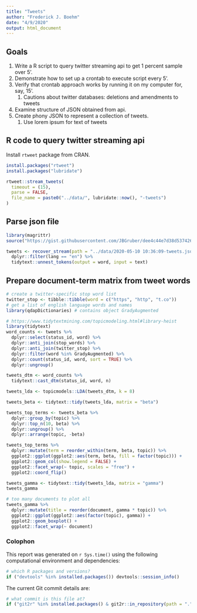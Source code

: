 ```yaml
---
title: "Tweets"
author: "Frederick J. Boehm"
date: "4/9/2020"
output: html_document
---
```


## Goals

1. Write a R script to query twitter streaming api to get 1 percent sample over 5'.
1. Demonstrate how to set up a crontab to execute script every 5'.
1. Verify that crontab approach works by running it on my computer for, say, 15'.
    1. Cautions about twitter databases: deletions and amendments to tweets
1. Examine structure of JSON obtained from api. 
1. Create phony JSON to represent a collection of tweets.
    1. Use lorem ipsum for text of tweets

## R code to query twitter streaming api

Install `rtweet` package from CRAN.

```r
install.packages("rtweet")
install.packages("lubridate")
```

```r
rtweet::stream_tweets(
  timeout = (15),
  parse = FALSE,
  file_name = paste0("../data/", lubridate::now(), "-tweets")
)
```

## Parse json file

```r
library(magrittr)
source("https://gist.githubusercontent.com/JBGruber/dee4c44e7d38d537426f57ba1e4f84ab/raw/ab87bebb8d020c2f96c71a40a483dc96a4c80e54/recover_stream.R")
```





```r
tweets <- recover_stream(path = "../data/2020-05-10 10:36:09-tweets.json", verbose = TRUE) %>%
  dplyr::filter(lang == "en") %>%
  tidytext::unnest_tokens(output = word, input = text)
```

## Prepare document-term matrix from tweet words

```r
# create a twitter-specific stop word list
twitter_stop <- tibble::tibble(word = c("https", "http", "t.co"))
# get a list of english language words and names
library(qdapDictionaries) # contains object GradyAugmented
```

```r
# https://www.tidytextmining.com/topicmodeling.html#library-heist
library(tidytext)
word_counts <- tweets %>% 
  dplyr::select(status_id, word) %>%
  dplyr::anti_join(stop_words) %>%
  dplyr::anti_join(twitter_stop) %>%
  dplyr::filter(word %in% GradyAugmented) %>%
  dplyr::count(status_id, word, sort = TRUE) %>%
  dplyr::ungroup()
```

```r
tweets_dtm <- word_counts %>%
  tidytext::cast_dtm(status_id, word, n)
```

```r
tweets_lda <- topicmodels::LDA(tweets_dtm, k = 8)
```

```r
tweets_beta <- tidytext::tidy(tweets_lda, matrix = "beta")
```

```r
tweets_top_terms <- tweets_beta %>%
  dplyr::group_by(topic) %>%
  dplyr::top_n(10, beta) %>%
  dplyr::ungroup() %>%
  dplyr::arrange(topic, -beta)
```

```r
tweets_top_terms %>%
  dplyr::mutate(term = reorder_within(term, beta, topic)) %>%
  ggplot2::ggplot(ggplot2::aes(term, beta, fill = factor(topic))) +
  ggplot2::geom_col(show.legend = FALSE) +
  ggplot2::facet_wrap(~ topic, scales = "free") +
  ggplot2::coord_flip()
```

```r
tweets_gamma <- tidytext::tidy(tweets_lda, matrix = "gamma")
tweets_gamma
```

```r
# too many documents to plot all
tweets_gamma %>%
  dplyr::mutate(title = reorder(document, gamma * topic)) %>%
  ggplot2::ggplot(ggplot2::aes(factor(topic), gamma)) +
  ggplot2::geom_boxplot() +
  ggplot2::facet_wrap(~ document)
```





### Colophon

This report was generated on `r Sys.time()` using the following computational environment and dependencies: 

```r
# which R packages and versions?
if ("devtools" %in% installed.packages()) devtools::session_info()
```

The current Git commit details are:

```r
# what commit is this file at? 
if ("git2r" %in% installed.packages() & git2r::in_repository(path = ".")) git2r::repository(here::here())  
```
